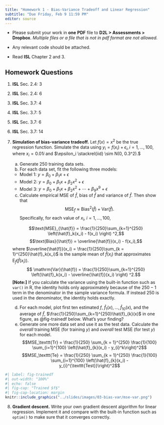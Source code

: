 ```yaml
---
title: "Homework 1 - Bias-Variance Tradeoff and Linear Regression"
subtitle: "Due Friday, Feb 9 11:59 PM"
editor: source
---
```


::: {.hidden}
\def\bx{\mathbf{x}}
\def\bg{\mathbf{g}}
\def\bw{\mathbf{w}}
\def\bbeta{\boldsymbol \beta}
\def\bgamma{\boldsymbol \gamma}
\def\bep{\boldsymbol \epsilon}
\def\bX{\mathbf{X}}
\def\by{\mathbf{y}}
\def\bH{\mathbf{H}}
\def\bI{\mathbf{I}}
\def\bS{\mathbf{S}}
\def\bW{\mathbf{W}}
\def\T{\text{T}}
\def\cov{\mathrm{Cov}}
\def\cor{\mathrm{Corr}}
\def\var{\mathrm{Var}}
\def\E{\mathrm{E}}
\def\bmu{\boldsymbol \mu}
<!-- \DeclareMathOperator*{\argmin}{arg\,min} -->
\def\Trace{\text{Trace}}
:::


<!-- # Homework Instruction and Requirement -->
- Please submit your work in **one** **PDF** file to **D2L \> Assessments \> Dropbox**. *Multiple files or a file that is not in pdf format are not allowed.*

- Any relevant code should be attached.

- Read **ISL** Chapter 2 and 3.


## Homework Questions

<!-- (@) **ISL** Sec. 2.4: 1 -->

(@) **ISL** Sec. 2.4: 3

<!-- (@) **ISL** Sec. 2.4: 5 -->

(@) **ISL** Sec. 2.4: 6

(@) **ISL** Sec. 3.7: 4

(@) **ISL** Sec. 3.7: 5

(@) **ISL** Sec. 3.7: 6

(@) **ISL** Sec. 3.7: 14

(@) __Simulation of bias-variance tradeoff.__ Let $f(x) = x ^ 2$ be the true regression function. Simulate the data using $y_i = f(x_i) + \epsilon_i, i = 1, \dots, 100$, where $x_i = 0.01i$ and $\epsilon_i \stackrel{iid} \sim N(0, 0.3^2).$ 

    (a) Generate 250 training data sets.
    (b) For each data set, fit the following three models:
      - Model 1: $y = \beta_0+\beta_1x+\epsilon$
      - Model 2: $y = \beta_0+\beta_1x+ \beta_2x^2 + \epsilon$
      - Model 3: $y = \beta_0+\beta_1x+ \beta_2x^2 + \cdots + \beta_9x^9 + \epsilon$
    (c) Calculate empirical MSE of $\hat{f}$, bias of $\hat{f}$ and variance of $\hat{f}$. Then show that $$\text{MSE}_{\hat{f}} \approx \text{Bias}^2(\hat{f}) + \var(\hat{f}).$$
    Specifically, for each value of $x_i$, $i = 1, \dots, 100$,
    
    $$\text{MSE}_{\hat{f}} =  \frac{1}{250}\sum_{k=1}^{250} \left(\hat{f}_k(x_i) - f(x_i) \right) ^2,$$
    $$\text{Bias}(\hat{f}) = \overline{\hat{f}}(x_i) - f(x_i),$$ where $\overline{\hat{f}}(x_i) = \frac{1}{250}\sum_{k = 1}^{250}\hat{f}_k(x_i)$ is the sample mean of $\hat{f}(x_i)$ that approximates $\E_{\hat{f}}\left(\hat{f}(x_i)\right).$
    $$ \var(\hat{f}) =  \frac{1}{250}\sum_{k=1}^{250} \left(\hat{f}_k(x_i) - \overline{\hat{f}}(x_i) \right) ^2.$$
    **[Note:]** If you calculate the variance using the built-in function such as `var()` in R, the identity holds only approximately because of the $250 - 1$ term in the denominator in the sample variance formula. If instead $250$ is used in the denominator, the identity holds exactly.
    
    (d) For each model, plot first ten estimated $f$, $\hat{f}_{1}(x), \dots, \hat{f}_{10}(x)$, and the average of $\hat{f}$, $\frac{1}{250}\sum_{k=1}^{250}\hat{f}_{k}(x)$ in one figure, as @fig-trainedf below. What's your finding?
    (e) Generate one more data set and use it as the test data. Calculate the *overall* training MSE (for training $y$) and *overall* test MSE (for test $y$) for each model.
     $$MSE_\texttt{Tr} =  \frac{1}{250} \sum_{k = 1}^{250} \frac{1}{100} \sum_{i=1}^{100} \left(\hat{f}_{k}(x_i) - y_{i}^k\right)^2$$
     $$MSE_\texttt{Te} =  \frac{1}{250} \sum_{k = 1}^{250} \frac{1}{100} \sum_{i=1}^{100} \left(\hat{f}_{k}(x_i) - y_{i}^{\texttt{Test}}\right)^2$$
    

```r
#| label: fig-trainedf
#| out-width: "100%"
#| echo: false
#| fig-cap: "Trained $f$"
#| fig-cap-location: margin
knitr::include_graphics("../slides/images/03-bias-var/mse-var.png")
```

(@) __Gradient descent.__ Write your own gradient descent algorithm for linear regression. Implement it and compare with the built-in function such as `optim()` to make sure that it converges correctly.




<!-- ## Optional Exercises -->

<!-- 1. Show that $\text{MSE}_{y_0} = \E\left[\left(y_0 - \hat{f}(x_0)\right)^2\right] = \text{MSE}_{\hat{f}} + \text{Var}(\epsilon)$ -->

<!-- 2. Prove the Gauss–Markov theorem: for linear regression the least squares estimate of a parameter $\mathbf{c}'\bbeta$ has variance no bigger than that of any other linear unbiased estimate $\mathbf{c}'\bbeta$. -->

<!-- 3. Suppose we fit the model ${\bf y} = {\bf X}_1 \bbeta_1 + \bep$ when the true model is actually ${\bf y} = {\bf X}_1 \bbeta_1 + {\bf X}_2 \bbeta_2 + \bep$. For both models, assume $\E(\bep) = {\bf 0}$ and $\var (\bep) = \sigma^2 {\bf I}$. Let ${\bf b}_1$ be the ordinary least-squares estimate of $\bbeta_1$. Find the $\E({\bf b}_1)$, $\var({\bf b}_1)$ and $\text{MSE}({\bf b}_1)$. Compare them with the ones from the true model. This is an underfitting example of linear regression. -->

<!-- 4. Suppose we fit the model ${\bf y} = {\bf X} \bbeta + {\bf Z}\bgamma + \bep$ when the true model is actually ${\bf y} = {\bf X} \bbeta + \bep$. For both models, assume $\E(\bep) = {\bf 0}$ and $\var (\bep) = \sigma^2 {\bf I}$. Let ${\bf b}$ be the ordinary least-squares estimate of $\bbeta$. Find the $\E({\bf b})$, $\var({\bf b})$ and $\text{MSE}({\bf b})$. Compare them with the ones from the true model. This is an overfitting example of linear regression. -->


